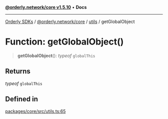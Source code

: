 [**@orderly.network/core v1.5.10**](/sdks/tech-doc/@orderly.network/core/README) • **Docs**

***

[Orderly SDKs](/sdks/tech-doc/packages) / [@orderly.network/core](/sdks/tech-doc/@orderly.network/core/README) / [utils](/sdks/tech-doc/@orderly.network/core/namespaces/utils/README) / getGlobalObject

# Function: getGlobalObject()

> **getGlobalObject**(): *typeof* `globalThis`

## Returns

*typeof* `globalThis`

## Defined in

[packages/core/src/utils.ts:65](https://github.com/OrderlyNetwork/js-sdk/blob/554ae704783e3b83c40bb234a899e8f02987d9b6/packages/core/src/utils.ts#L65)
